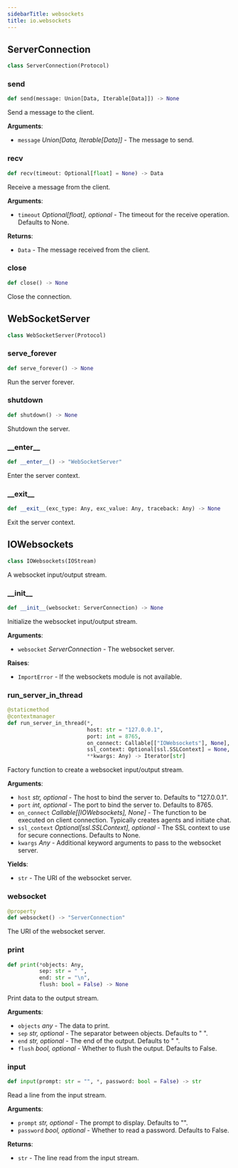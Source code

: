```yaml
---
sidebarTitle: websockets
title: io.websockets
---
```


## ServerConnection

```python
class ServerConnection(Protocol)
```

### send

```python
def send(message: Union[Data, Iterable[Data]]) -> None
```

Send a message to the client.

**Arguments**:

- `message` _Union[Data, Iterable[Data]]_ - The message to send.

### recv

```python
def recv(timeout: Optional[float] = None) -> Data
```

Receive a message from the client.

**Arguments**:

- `timeout` _Optional[float], optional_ - The timeout for the receive operation. Defaults to None.
  

**Returns**:

- `Data` - The message received from the client.

### close

```python
def close() -> None
```

Close the connection.

## WebSocketServer

```python
class WebSocketServer(Protocol)
```

### serve\_forever

```python
def serve_forever() -> None
```

Run the server forever.

### shutdown

```python
def shutdown() -> None
```

Shutdown the server.

### \_\_enter\_\_

```python
def __enter__() -> "WebSocketServer"
```

Enter the server context.

### \_\_exit\_\_

```python
def __exit__(exc_type: Any, exc_value: Any, traceback: Any) -> None
```

Exit the server context.

## IOWebsockets

```python
class IOWebsockets(IOStream)
```

A websocket input/output stream.

### \_\_init\_\_

```python
def __init__(websocket: ServerConnection) -> None
```

Initialize the websocket input/output stream.

**Arguments**:

- `websocket` _ServerConnection_ - The websocket server.
  

**Raises**:

- `ImportError` - If the websockets module is not available.

### run\_server\_in\_thread

```python
@staticmethod
@contextmanager
def run_server_in_thread(*,
                         host: str = "127.0.0.1",
                         port: int = 8765,
                         on_connect: Callable[["IOWebsockets"], None],
                         ssl_context: Optional[ssl.SSLContext] = None,
                         **kwargs: Any) -> Iterator[str]
```

Factory function to create a websocket input/output stream.

**Arguments**:

- `host` _str, optional_ - The host to bind the server to. Defaults to "127.0.0.1".
- `port` _int, optional_ - The port to bind the server to. Defaults to 8765.
- `on_connect` _Callable[[IOWebsockets], None]_ - The function to be executed on client connection. Typically creates agents and initiate chat.
- `ssl_context` _Optional[ssl.SSLContext], optional_ - The SSL context to use for secure connections. Defaults to None.
- `kwargs` _Any_ - Additional keyword arguments to pass to the websocket server.
  

**Yields**:

- `str` - The URI of the websocket server.

### websocket

```python
@property
def websocket() -> "ServerConnection"
```

The URI of the websocket server.

### print

```python
def print(*objects: Any,
          sep: str = " ",
          end: str = "\n",
          flush: bool = False) -> None
```

Print data to the output stream.

**Arguments**:

- `objects` _any_ - The data to print.
- `sep` _str, optional_ - The separator between objects. Defaults to " ".
- `end` _str, optional_ - The end of the output. Defaults to "
  ".
- `flush` _bool, optional_ - Whether to flush the output. Defaults to False.

### input

```python
def input(prompt: str = "", *, password: bool = False) -> str
```

Read a line from the input stream.

**Arguments**:

- `prompt` _str, optional_ - The prompt to display. Defaults to "".
- `password` _bool, optional_ - Whether to read a password. Defaults to False.
  

**Returns**:

- `str` - The line read from the input stream.

